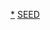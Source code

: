 {{Navbox with collapsible groups
| name   = 宇宙纪元
| titlestyle = background:#002c5e;color:#FFD700;
| title  = [[宇宙纪元|<span style="color:#FFD700;">宇宙纪元</span>]]
| selected = {{{1|}}}
| state = autocollaps
| group1style = background: #0b3c75;color:#FFFFFF;
| group1 = 作品
| abbr1 = 作品
| list1 = {{Navbox|child
| groupstyle = background:#0b3c75;color:#FFFFFF; width:10em;
| liststyle = width:auto;
| group1 = 動畫
| list1 = [[機動戰士GUNDAM SEED|SEED]] - [[機動戰士GUNDAM SEED DESTINY|DESTINY]] - [[机动战士GUNDAM SEED C.E.73 STARGAZER|STARGAZER]]
| group2 = 漫畫、小說外傳
| list2 =  [[機動戰士GUNDAM SEED ASTRAY|ASTRAY系列]]（[[機動戰士GUNDAM SEED X ASTRAY|SEED X ASTRAY]]） - [[機動戰士GUNDAM SEED MSV|MSV]]（[[機動戰士GUNDAM SEED ECLIPSE|ECLIPSE]]）
| group3 = 設定
| list3 =  [[機動戰士鋼彈SEED系列世界觀與設定|世界觀與設定]] - [[宇宙纪元科技列表|科技]]
}}
| group2style = background:#1b508c;color:#FFFFFF
| group2 = [[機動戰士GUNDAM SEED系列角色列表|<span style="color:#FFD700;">登場人物</span>]]
| abbr2 = 人物
| list2 =  {{Navbox|child
| groupstyle = background:#1b508c;color:#FFFFFF; width:10em;
| liststyle = width:auto;
| group1 = 主要角色
| list1 = [[基拉·大和]] - [[真·飛鳥]] - [[阿斯兰·萨拉]] - [[拉克絲·克萊因]] - [[卡嘉莉·尤拉·阿斯哈|卡佳里·由拉·阿斯哈]] - [[芙蕾·阿斯達]]
| group2 = 其他
|list2 = [[机动战士GUNDAM SEED ASTRAY角色列表|ASTRAY角色列表]]
}}
| group3style = background:#2f65a3;color:#FFFFFF
| group3 = [[機動戰士GUNDAM SEED系列機體列表|<span style="color:#FFD700;">機動兵器</span>]]、[[机动战士GUNDAM SEED系列舰船及其他兵器列表|<span style="color:#FFD700;">舰船及其他兵器</span>]]
|  abbr3 = 機動兵器
| list3 ={{Navbox|child
| groupstyle = background:#2f65a3;color:#FFFFFF; width:10em;
| liststyle = width:auto;
| group1 = 地球联合军
| list1 = [[GAT-X105 突擊高達|突擊GUNDAM]] - [[GAT-X102 決鬥高達|決鬥GUNDAM]]
| group2 = 札多
| list2 = [[ZGMF-X10A Freedom|自由GUNDAM]] - [[ZGMF-X56S Impulse|衝擊GUNDAM]] - [[扎古戰士|渣古戰士]] - [[ZGMF-X42S Destiny|命運GUNDAM]] - [[ZGMF-X88S Gaia|大地GUNDAM]]
| group3 = 奧布
| list3 = [[異端鋼彈]] - [[MBF-02 Strike Rouge|嫣紅突擊GUNDAM]]
| group4 = 其他
| list4 = [[ZGMF-X20A Strike Freedom|突擊自由GUNDAM]]
| group5 = 舰船
| list5 = [[LCAM-01XA Archangel|大天使號]]
}}
| group4style = background:#487dba;color:#FFFFFF
| group4 =[[机动战士高达SEED系列音乐|<span style="color:#FFD700;">樂曲</span>]]
|  abbr4 = 樂曲
| list4 ={{Navbox|child
| groupstyle = background:#487dba;color:#FFFFFF; width:10em;
| liststyle = width:auto;
| group1 = OP
| list1 = [[moment (Vivian or Kazuma歌曲)|moment]] - [[Believe (玉置成實單曲)|Believe]] - [[Realize (玉置成實單曲)|Realize]] - {{lang|ja|[[我們的去向|僕たちの行方]]}}
| group2 = ED
| list2 = [[FIND THE WAY]] - {{lang|ja|[[晓之车|暁の車]]}} - [[Reason (玉置成實單曲)|Reason]]
| group3 = 插曲
| list3 = {{lang|ja|[[晓之车|暁の車]]}}
}}
}}<noinclude>
{{Documentation}}
[[Category:GUNDAM SEED|*]]
[[Category:GUNDAM模板|SEED]]</noinclude>